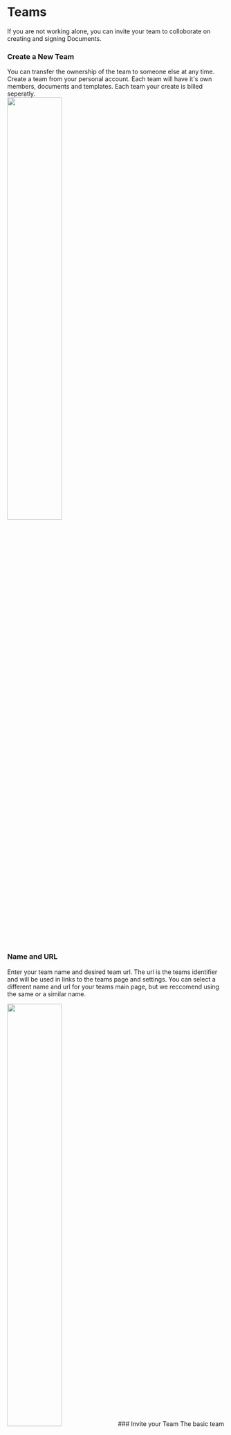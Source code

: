 

# Teams

If you are not working alone, you can invite your team to colloborate on creating and signing Documents.

<Steps>

### Create a New Team

<Callout>You can transfer the ownership of the team to someone else at any time.</Callout>
Create a team from your personal account. Each team will have it's own members, documents and templates.
Each team your create is billed seperatly.
<br />
<img class="item" src="/get-started-images/add-team.webp" width="50%" />

### Name and URL

Enter your team name and desired team url. The url is the teams identifier and will be used in links to the teams page and settings. You can select a different name and url for your teams main page, but we reccomend using the same or a similar name.

<img class="item" src="/get-started-images/add-team-2.webp" width="50%" />
### Invite your Team
<Callout>
  The basic team plan includes 5 members. You can invite as many memebers as you like, by upgrading
  your teams seats on the team's billing page.
</Callout>
After creating your team click "Manage" in your teams overview or switch to your team via the account
dropdown and select "Team Settings". Note that "Teams Settings" always refers to the currently selected
team.

#### Roles

Team members can be assigned different permissions, depending on their role. The owner of a team is the account that created it. The ownership can be transfered using the "transfer" feature in the team settings.
|Role|Create, Edit, Send Documents|Manage Users| Manage Admins | Settings| Billing | Delete/ Transfer|
|:---:|:---:|:---:|:---:|:---:|:---:|:---:|
|Member | ✅ | ❌ | ❌ | ❌ | ❌ | ❌ |
|Manager | ✅ | ✅ | ❌ | ✅ | ✅ | ❌ |
|Admin | ✅ | ✅ | ✅ | ✅ | ✅ | ❌ |  
|Owner | ✅ | ✅ | ✅ | ✅ | ✅ | ✅ |

### Set a Team Email

You can add a team email to make signing and sending documents easier. Adding a team email let's you

- See a signing requests send to this email (Team Inbox)
- See all documents sent on behalf of the team

### [Send your First Document](/documents)

</Steps>
